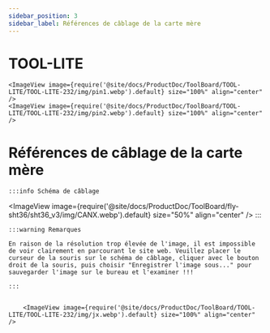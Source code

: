 ```yaml
---
sidebar_position: 3
sidebar_label: Références de câblage de la carte mère
---
```


# TOOL-LITE

    <ImageView image={require('@site/docs/ProductDoc/ToolBoard/TOOL-LITE/TOOL-LITE-232/img/pin1.webp').default} size="100%" align="center" />
    <ImageView image={require('@site/docs/ProductDoc/ToolBoard/TOOL-LITE/TOOL-LITE-232/img/pin2.webp').default} size="100%" align="center" />


# Références de câblage de la carte mère
    :::info Schéma de câblage
<ImageView image={require('@site/docs/ProductDoc/ToolBoard/fly-sht36/sht36_v3/img/CANX.webp').default} size="50%" align="center" />
    :::

    :::warning Remarques

    En raison de la résolution trop élevée de l'image, il est impossible de voir clairement en parcourant le site web. Veuillez placer le curseur de la souris sur le schéma de câblage, cliquer avec le bouton droit de la souris, puis choisir "Enregistrer l'image sous..." pour sauvegarder l'image sur le bureau et l'examiner !!!

    :::


        <ImageView image={require('@site/docs/ProductDoc/ToolBoard/TOOL-LITE/TOOL-LITE-232/img/jx.webp').default} size="100%" align="center" />
